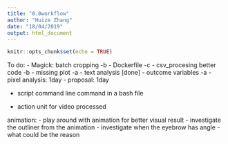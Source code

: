 ```yaml
---
title: "0.0workflow"
author: "Huize Zhang"
date: "18/04/2019"
output: html_document
---
```


```r
knitr::opts_chunk$set(echo = TRUE)
```

To do:
- Magick: batch cropping -b
- Dockerfile -c
- csv_procesing better code -b 
- missing plot -a
- text analysis [done]
- outcome variables -a 
- pixel analysis: 1day
- proposal: 1day



- script command line command in a bash file

- action unit for video processed 

animation: 
- play around with animation for better visual result
- investigate the outliner from the animation 
- investigate when the eyebrow has angle - what could be the reason 


